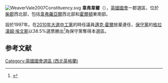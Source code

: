 [[File:WeaverVale2007Constituency.svg|right]]
'''韋弗韋爾'''（{{lang-en|Weaver Vale}}），[[英國|英國]][[英國國會|國會]]一郡選區，位於[[柴郡|柴郡]]西北部，包括[[韋弗羅亞爾|韋弗羅亞爾]]西北部和[[霍爾頓|霍爾頓]]東南部。

設於1997年。在[[2010年英國大選|2010年大選中]][[工黨_(英國)|工黨]]的時任議員[[邁克·霍爾|邁克·霍爾]]放棄連任，[[保守黨_(英國)|保守黨]]的[[格拉漢姆·埃文斯|格拉漢姆·埃文斯]]以38.5%選票勝出<ref name="">{{cite news
|publisher=[[英國廣播公司|英國廣播公司]]
|date=2010年5月7日
|title=Election 2010/Constituency/Weaver Vale
|url=http://news.bbc.co.uk/1/shared/election2010/results/constituency/e99.stm
|accessdate=2010年10月18日
|archive-date=2021年11月22日
|archive-url=https://web.archive.org/web/20211122104025/http://news.bbc.co.uk/1/shared/election2010/results/constituency/e99.stm
|dead-url=no
}}</ref>為保守黨奪得本選區。

==参考文献==
<div class="references-small">
<references></references>
</div>

{{DEFAULTSORT:Weaver Vale (UK Parliament constituency)}}
[[Category:英國國會選區_(西北英格蘭)|Category:英國國會選區 (西北英格蘭)]]